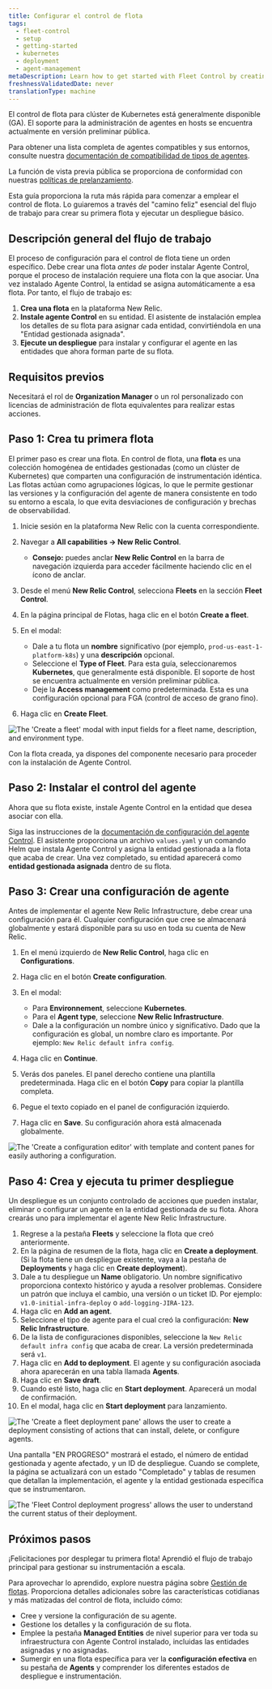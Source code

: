 ```yaml
---
title: Configurar el control de flota
tags:
  - fleet-control
  - setup
  - getting-started
  - kubernetes
  - deployment
  - agent-management
metaDescription: Learn how to get started with Fleet Control by creating your first fleet and running your first deployment.
freshnessValidatedDate: never
translationType: machine
---
```


<Callout title="característica Disponibilidad">
  El control de flota para clúster de Kubernetes está generalmente disponible (GA). El soporte para la administración de agentes en hosts se encuentra actualmente en versión preliminar pública.

  Para obtener una lista completa de agentes compatibles y sus entornos, consulte nuestra [documentación de compatibilidad de tipos de agentes](/docs/new-relic-control/agent-control/agent-types).

  La función de vista previa pública se proporciona de conformidad con nuestras [políticas de prelanzamiento](/docs/licenses/license-information/referenced-policies/new-relic-pre-release-policy).
</Callout>

Esta guía proporciona la ruta más rápida para comenzar a emplear el control de flota. Lo guiaremos a través del &quot;camino feliz&quot; esencial del flujo de trabajo para crear su primera flota y ejecutar un despliegue básico.

## Descripción general del flujo de trabajo

El proceso de configuración para el control de flota tiene un orden específico. Debe crear una flota *antes de* poder instalar Agente Control, porque el proceso de instalación requiere una flota con la que asociar. Una vez instalado Agente Control, la entidad se asigna automáticamente a esa flota. Por tanto, el flujo de trabajo es:

1. **Crea una flota** en la plataforma New Relic.
2. **Instale agente Control** en su entidad. El asistente de instalación emplea los detalles de su flota para asignar cada entidad, convirtiéndola en una &quot;Entidad gestionada asignada&quot;.
3. **Ejecute un despliegue** para instalar y configurar el agente en las entidades que ahora forman parte de su flota.

## Requisitos previos

Necesitará el rol de **Organization Manager** o un rol personalizado con licencias de administración de flota equivalentes para realizar estas acciones.

## Paso 1: Crea tu primera flota

El primer paso es crear una flota. En control de flota, una **flota** es una colección homogénea de entidades gestionadas (como un clúster de Kubernetes) que comparten una configuración de instrumentación idéntica. Las flotas actúan como agrupaciones lógicas, lo que le permite gestionar las versiones y la configuración del agente de manera consistente en todo su entorno a escala, lo que evita desviaciones de configuración y brechas de observabilidad.

1. Inicie sesión en la plataforma New Relic con la cuenta correspondiente.

2. Navegar a **All capabilities → New Relic Control**.
   * **Consejo:** puedes anclar **New Relic Control** en la barra de navegación izquierda para acceder fácilmente haciendo clic en el ícono de anclar.

3. Desde el menú **New Relic Control**, selecciona **Fleets** en la sección **Fleet Control**.

4. En la página principal de Flotas, haga clic en el botón **Create a fleet**.

5. En el modal:

   * Dale a tu flota un **nombre** significativo (por ejemplo, `prod-us-east-1-platform-k8s`) y una **descripción** opcional.
   * Seleccione el **Type of Fleet**. Para esta guía, seleccionaremos **Kubernetes**, que generalmente está disponible. El soporte de host se encuentra actualmente en versión preliminar pública.
   * Deje la **Access management** como predeterminada. Esta es una configuración opcional para FGA (control de acceso de grano fino).

6. Haga clic en **Create Fleet**.

<img title="Create a fleet modal" alt="The 'Create a fleet' modal with input fields for a fleet name, description, and environment type." src="/images/fleet-control-creation-modal.webp" />

Con la flota creada, ya dispones del componente necesario para proceder con la instalación de Agente Control.

## Paso 2: Instalar el control del agente

Ahora que su flota existe, instale Agente Control en la entidad que desea asociar con ella.

Siga las instrucciones de la [documentación de configuración del agente Control](/docs/new-relic-control/agent-control/setup). El asistente proporciona un archivo `values.yaml` y un comando Helm que instala Agente Control y asigna la entidad gestionada a la flota que acaba de crear. Una vez completado, su entidad aparecerá como **entidad gestionada asignada** dentro de su flota.

## Paso 3: Crear una configuración de agente

Antes de implementar el agente New Relic Infrastructure, debe crear una configuración para él. Cualquier configuración que cree se almacenará globalmente y estará disponible para su uso en toda su cuenta de New Relic.

1. En el menú izquierdo de **New Relic Control**, haga clic en **Configurations**.

2. Haga clic en el botón **Create configuration**.

3. En el modal:

   * Para **Environnement**, seleccione **Kubernetes**.
   * Para el **Agent type**, seleccione **New Relic Infrastructure**.
   * Dale a la configuración un nombre único y significativo. Dado que la configuración es global, un nombre claro es importante. Por ejemplo: `New Relic default infra config`.

4. Haga clic en **Continue**.

5. Verás dos paneles. El panel derecho contiene una plantilla predeterminada. Haga clic en el botón **Copy** para copiar la plantilla completa.

6. Pegue el texto copiado en el panel de configuración izquierdo.

7. Haga clic en **Save**. Su configuración ahora está almacenada globalmente.

<img title="Create a fleet configuration editor" alt="The 'Create a configuration editor' with template and content panes for easily authoring a configuration." src="/images/fleet-control-config-editor.webp" />

## Paso 4: Crea y ejecuta tu primer despliegue

Un despliegue es un conjunto controlado de acciones que pueden instalar, eliminar o configurar un agente en la entidad gestionada de su flota. Ahora crearás uno para implementar el agente New Relic Infrastructure.

1. Regrese a la pestaña **Fleets** y seleccione la flota que creó anteriormente.
2. En la página de resumen de la flota, haga clic en **Create a deployment**. (Si la flota tiene un despliegue existente, vaya a la pestaña de **Deployments** y haga clic en **Create deployment**).
3. Dale a tu despliegue un **Name** obligatorio. Un nombre significativo proporciona contexto histórico y ayuda a resolver problemas. Considere un patrón que incluya el cambio, una versión o un ticket ID. Por ejemplo: `v1.0-initial-infra-deploy` o `add-logging-JIRA-123`.
4. Haga clic en **Add an agent**.
5. Seleccione el tipo de agente para el cual creó la configuración: **New Relic Infrastructure**.
6. De la lista de configuraciones disponibles, seleccione la `New Relic default infra config` que acaba de crear. La versión predeterminada será `v1`.
7. Haga clic en **Add to deployment**. El agente y su configuración asociada ahora aparecerán en una tabla llamada **Agents**.
8. Haga clic en **Save draft**.
9. Cuando esté listo, haga clic en **Start deployment**. Aparecerá un modal de confirmación.
10. En el modal, haga clic en **Start deployment** para lanzamiento.

<img title="Create a fleet deployment pane" alt="The 'Create a fleet deployment pane' allows the user to create a deployment consisting of actions that can install, delete, or configure agents." src="/images/fleet-control-deployment-pane-gke.webp" />

Una pantalla &quot;EN PROGRESO&quot; mostrará el estado, el número de entidad gestionada y agente afectado, y un ID de despliegue. Cuando se complete, la página se actualizará con un estado &quot;Completado&quot; y tablas de resumen que detallan la implementación, el agente y la entidad gestionada específica que se instrumentaron.

<img title="Fleet Control deployment progress" alt="The 'Fleet Control deployment progress' allows the user to understand the current status of their deployment." src="/images/fleet-control-deployment-progress.webp" />

## Próximos pasos

¡Felicitaciones por desplegar tu primera flota! Aprendió el flujo de trabajo principal para gestionar su instrumentación a escala.

Para aprovechar lo aprendido, explore nuestra página sobre [Gestión de flotas](/docs/new-relic-control/fleet-control/manage-fleets). Proporciona detalles adicionales sobre las características cotidianas y más matizadas del control de flota, incluido cómo:

* Cree y versione la configuración de su agente.
* Gestione los detalles y la configuración de su flota.
* Emplee la pestaña **Managed Entities** de nivel superior para ver toda su infraestructura con Agente Control instalado, incluidas las entidades asignadas y no asignadas.
* Sumergir en una flota específica para ver la **configuración efectiva** en su pestaña de **Agents** y comprender los diferentes estados de despliegue e instrumentación.
